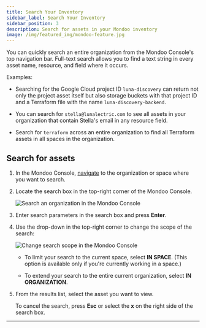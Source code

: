 ```yaml
---
title: Search Your Inventory
sidebar_label: Search Your Inventory
sidebar_position: 3
description: Search for assets in your Mondoo inventory
image: /img/featured_img/mondoo-feature.jpg
---
```


You can quickly search an entire organization from the Mondoo Console's top navigation bar. Full-text search allows you to find a text string in every asset name, resource, and field where it occurs.

Examples:

- Searching for the Google Cloud project ID `luna-discovery` can return not only the project asset itself but also storage buckets with that project ID and a Terraform file with the name `luna-discovery-backend`.

- You can search for `stella@lunalectric.com` to see all assets in your organization that contain Stella's email in any resource field.

- Search for `terraform` across an entire organization to find all Terraform assets in all spaces in the organization.

## Search for assets

1. In the Mondoo Console, [navigate](/platform/start/navigate/) to the organization or space where you want to search.

2. Locate the search box in the top-right corner of the Mondoo Console.

   ![Search an organization in the Mondoo Console](/img/platform/intel/search-box-org.png)

3. Enter search parameters in the search box and press **Enter**.

4. Use the drop-down in the top-right corner to change the scope of the search:

   ![Change search scope in the Mondoo Console](/img/platform/intel/search-drop.png)

   - To limit your search to the current space, select **IN SPACE**. (This option is available only if you're currently working in a space.)

   - To extend your search to the entire current organization, select **IN ORGANIZATION**.

5. From the results list, select the asset you want to view.

   To cancel the search, press **Esc** or select the **x** on the right side of the search box.

---
